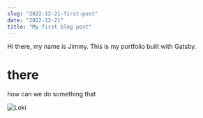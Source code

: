 ```yaml
---
slug: "2022-12-21-first-post"
date: "2022-12-21"
title: "My first blog post"
---
```


Hi there, my name is Jimmy. This is my portfolio built with Gatsby.

# there
how can we do something that

![](./images/IMG_4715.jpg "Loki")
